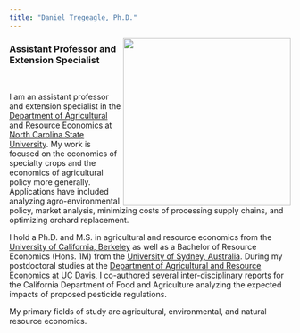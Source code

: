 ```yaml
---
title: "Daniel Tregeagle, Ph.D."
---
```


<img align="right" src="./photos/danielTregeaglePicture1.jpg" width = "300">

### Assistant Professor and Extension Specialist

<br>

<!-- UNDER CONSTRUCTION -->

<!-- <div style="text-align: justify"> -->

I am an assistant professor and extension specialist in the [Department of Agricultural and Resource Economics at North Carolina State University](https://cals.ncsu.edu/agricultural-and-resource-economics). My work is focused on the economics of specialty crops and the economics of agricultural policy more generally. Applications have included analyzing agro-environmental policy, market analysis, minimizing costs of processing supply chains, and optimizing orchard replacement. 

I hold a Ph.D. and M.S. in agricultural and resource economics from the [University of California, Berkeley](https://are.berkeley.edu) as well as a Bachelor of Resource Economics (Hons. 1M) from the [University of Sydney, Australia](http://sydney.edu.au). During my postdoctoral studies at the [Department of Agricultural and Resource Economics at UC Davis](https://are.ucdavis.edu), I co-authored several inter-disciplinary reports for the California Department of Food and Agriculture analyzing the expected impacts of proposed pesticide regulations.

My primary fields of study are agricultural, environmental, and natural resource economics. 

</div>  



